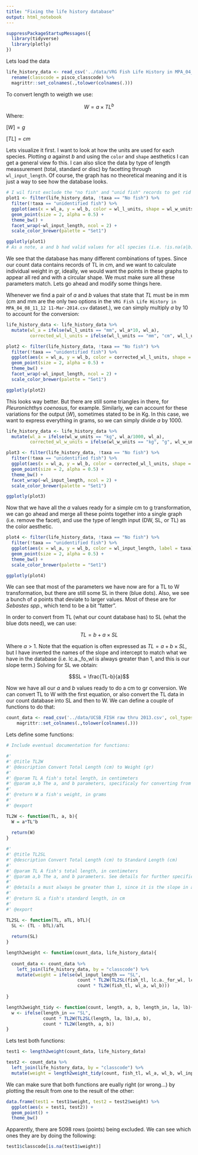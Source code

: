 ```yaml
---
title: "Fixing the life history database"
output: html_notebook
---
```


```r
suppressPackageStartupMessages({
  library(tidyverse)
  library(plotly)
})
```

Lets load the data

```r

life_history_data <- read_csv('../data/VRG Fish Life History in MPA_04_08_11_12 11-Mar-2014.csv', col_types = cols()) %>%
  rename(classcode = pisco_classcode) %>% 
  magrittr::set_colnames(.,tolower(colnames(.)))

```

To convert length to weigth we use:

$$W = a\times TL^b$$
Where:

  $[W] = g$
  
  $[TL] = cm$
  
Lets visualize it first. I want to look at how the units are used for each species. Plotting $a$ against $b$ and using the `color` and `shape` aesthetics I can get a general view fo this. I can also slice the data by type of length meassurement (total, standard or disc) by facetting through `wl_input_length`. Of course, the graph has no theoretical meaning and it is just a way to see how the database looks.

```r

# I wil first exclude the "no fish" and "unid fish" records to get rid of obvious NAs. I could have used filter(!is.na(wl_a)), but wanted to make sure that I was only excluding the invalid species (beause unid fish and no fish are not species), but leaving any NA recorded value for a or b in there... just in case.
plot1 <- filter(life_history_data, !taxa == "No fish") %>% 
  filter(!taxa == "unidentified fish") %>%
  ggplot(aes(x = wl_a, y = wl_b, color = wl_l_units, shape = wl_w_units, label = taxa)) +
  geom_point(size = 2, alpha = 0.5) +
  theme_bw() +
  facet_wrap(~wl_input_length, ncol = 2) +
  scale_color_brewer(palette = "Set1")

ggplotly(plot1)
# As a note, a and b had valid values for all species (i.e. !is.na(a|b))
```

We see that the database has many different combinations of types. Since our count data contains records of TL in cm, and we want to calculate individual weight in gr, ideally, we would want the points in these graphs to appear all red and with a circular shape. We must make sure all these parameters match. Lets go ahead and modify some things here.
  
Whenever we find a pair of $a$ and $b$ values that state that $TL$ must be in mm (cm and mm are the only two options in the `VRG Fish Life History in MPA_04_08_11_12 11-Mar-2014.csv` dataset.), we can simply multiply $a$ by 10 to account for the conversion:

```r
life_history_data <- life_history_data %>% 
  mutate(wl_a = ifelse(wl_l_units == "mm", wl_a*10, wl_a),
         corrected_wl_l_units = ifelse(wl_l_units == "mm", "cm", wl_l_units))
```

```r
plot2 <- filter(life_history_data, !taxa == "No fish") %>% 
  filter(!taxa == "unidentified fish") %>%
  ggplot(aes(x = wl_a, y = wl_b, color = corrected_wl_l_units, shape = wl_w_units, label = taxa)) +
  geom_point(size = 2, alpha = 0.5) +
  theme_bw() +
  facet_wrap(~wl_input_length, ncol = 2) +
  scale_color_brewer(palette = "Set1")

ggplotly(plot2)
```

This looks way better. But there are still some triangles in there, for _Pleuronichthys coenosus_, for example. Similarly, we can account for these variations for the output ($W$), sometimes stated to be in Kg. In this case, we want to express everything in grams, so we can simply divide $a$ by 1000.

```r
life_history_data <- life_history_data %>% 
  mutate(wl_a = ifelse(wl_w_units == "kg", wl_a/1000, wl_a),
         corrected_wl_w_units = ifelse(wl_w_units == "kg", "g", wl_w_units))
```

```r
plot3 <- filter(life_history_data, !taxa == "No fish") %>% 
  filter(!taxa == "unidentified fish") %>%
  ggplot(aes(x = wl_a, y = wl_b, color = corrected_wl_l_units, shape = corrected_wl_w_units, label = taxa)) +
  geom_point(size = 2, alpha = 0.5) +
  theme_bw() +
  facet_wrap(~wl_input_length, ncol = 2) +
  scale_color_brewer(palette = "Set1")

ggplotly(plot3)
```

Now that we have all the $a$ values ready for a simple cm to g transformation, we can go ahead and merge all these points together into a single graph (i.e. remove the facet), and use the type of length input (DW, SL, or TL) as the color aesthetic.

```r

plot4 <- filter(life_history_data, !taxa == "No fish") %>% 
  filter(!taxa == "unidentified fish") %>%
  ggplot(aes(x = wl_a, y = wl_b, color = wl_input_length, label = taxa)) +
  geom_point(size = 2, alpha = 0.5) +
  theme_bw() +
  scale_color_brewer(palette = "Set1")

ggplotly(plot4)

```

We can see that most of the parameters we have now are for a TL to W transformation, but there are still some SL in there (blue dots). Also, we see a bunch of $a$ points that deviate to larger values. Most of these are for _Sebastes spp._, which tend to be a bit "fatter".

In order to convert from TL (what our count database has) to SL (what the blue dots need), we can use:

$$TL = b + a\times SL$$

Where $a > 1$. Note that the equation is often expressed as $TL = a + b\times SL$, but I have inverted the names of the slope and intercept to match what we have in the database (i.e. lc.a._fo_wl is always greater than 1, and this is our slope term.)
Solving for SL we obtain:

$$SL = \frac{TL-b}{a}$$

Now we have all our $a$ and $b$ values ready to do a cm to gr conversion. We can convert TL to W with the first equation, or also convert the TL data in our count database into SL and then to W. We can define a couple of functions to do that:

```r

count_data <- read_csv('../data/UCSB_FISH raw thru 2013.csv', col_types = cols()) %>% 
    magrittr::set_colnames(.,tolower(colnames(.)))

```

Lets define some functions:


```r
# Include eventual documentation for functions:

#'
#' @title TL2W
#' @description Convert Total Length (cm) to Weight (gr)
#' 
#' @param TL A fish's total length, in centimeters
#' @param a,b The a, and b parameters, specificaly for converting from cm to gr!
#'
#' @return W a fish's weight, in grams
#'
#' @export

TL2W <- function(TL, a, b){
  W = a*TL^b
  
  return(W)
}

```

```r
#'
#' @title TL2SL
#' @description Convert Total Length (cm) to Standard Length (cm)
#' 
#' @param TL A fish's total length, in centimeters
#' @param a,b The a, and b parameters. See details for further specifications.
#' 
#' @details a must always be greater than 1, since it is the slope in a conversion with the form TL = b + a*SL. When solving for SL, we obtain SL = (TL - b)/a
#'
#' @return SL a fish's standard length, in cm
#'
#' @export

TL2SL <- function(TL, aTL, bTL){
  SL <- (TL - bTL)/aTL
  
  return(SL)
}


```

```r
length2weight <- function(count_data, life_history_data){
  
  count_data <- count_data %>% 
    left_join(life_history_data, by = "classcode") %>% 
    mutate(weight = ifelse(wl_input_length == "SL",
                           count * TL2W(TL2SL(fish_tl, lc.a._for_wl, lc.b._for_wl), wl_a, wl_b),
                           count * TL2W(fish_tl, wl_a, wl_b)))
  
}
```

```r

length2weight_tidy <- function(count, length, a, b, length_in, la, lb){
  w <- ifelse(length_in == "SL",
              count * TL2W(TL2SL(length, la, lb),a, b),
              count * TL2W(length, a, b))
}

```

Lets test both functions:

```r
test1 <- length2weight(count_data, life_history_data)

test2 <- count_data %>% 
  left_join(life_history_data, by = "classcode") %>% 
  mutate(weight = length2weight_tidy(count, fish_tl, wl_a, wl_b, wl_input_length, lc.a._for_wl, lc.b._for_wl))


```

We can make sure that both functions are eually right (or wrong...) by plotting the result from one to the result of the other:

```r
data.frame(test1 = test1$weight, test2 = test2$weight) %>% 
  ggplot(aes(x = test1, test2)) +
  geom_point() +
  theme_bw()
```



Apparently, there are 5098 rows (points) being excluded. We can see which ones they are by doing the following:

```r

test1$classcode[is.na(test1$weight)]

```




